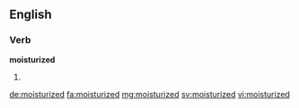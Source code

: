 ==English==

===Verb===
'''moisturized'''

# {{en-past of|moisturize}}

[[de:moisturized]]
[[fa:moisturized]]
[[mg:moisturized]]
[[sv:moisturized]]
[[vi:moisturized]]